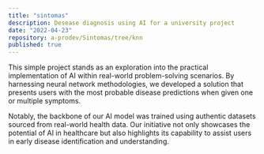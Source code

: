 ```yaml
---
title: "sintomas"
description: Desease diagnosis using AI for a university project
date: "2022-04-23"
repository: a-prodev/Sintomas/tree/knn
published: true
---
```


This simple project stands as an exploration into the practical implementation of AI within real-world problem-solving scenarios. By harnessing neural network methodologies, we developed a solution that presents users with the most probable disease predictions when given one or multiple symptoms.

Notably, the backbone of our AI model was trained using authentic datasets sourced from real-world health data. Our initiative not only showcases the potential of AI in healthcare but also highlights its capability to assist users in early disease identification and understanding.